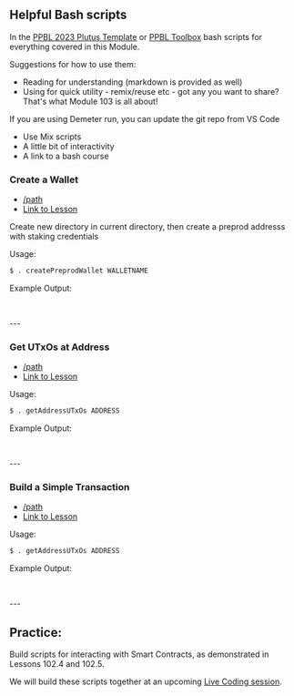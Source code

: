 ## Helpful Bash scripts
In the [PPBL 2023 Plutus Template]() or [PPBL Toolbox]() bash scripts for everything covered in this Module.

Suggestions for how to use them:
- Reading for understanding (markdown is provided as well)
- Using for quick utility - remix/reuse etc - got any you want to share? That's what Module 103 is all about!

If you are using Demeter run, you can update the git repo from VS Code

- Use Mix scripts
- A little bit of interactivity
- A link to a bash course

### Create a Wallet
- [/path](https://sourcelink)
- [Link to Lesson](/modules/102/1022)

Create new directory in current directory, then create a preprod addresss with staking credentials

Usage:
```bash
$ . createPreprodWallet WALLETNAME
```

Example Output:
```bash

```

<br />
---

### Get UTxOs at Address
- [/path](https://sourcelink)
- [Link to Lesson](/modules/102/1023)

Usage:
```bash
$ . getAddressUTxOs ADDRESS
```

Example Output:
```bash

```

<br />
---

### Build a Simple Transaction
- [/path](https://sourcelink)
- [Link to Lesson](/modules/102/1023)

Usage:
```bash
$ . getAddressUTxOs ADDRESS
```

Example Output:
```bash

```

<br />
---

## Practice:
Build scripts for interacting with Smart Contracts, as demonstrated in Lessons 102.4 and 102.5.

We will build these scripts together at an upcoming [Live Coding session](/live-coding).


